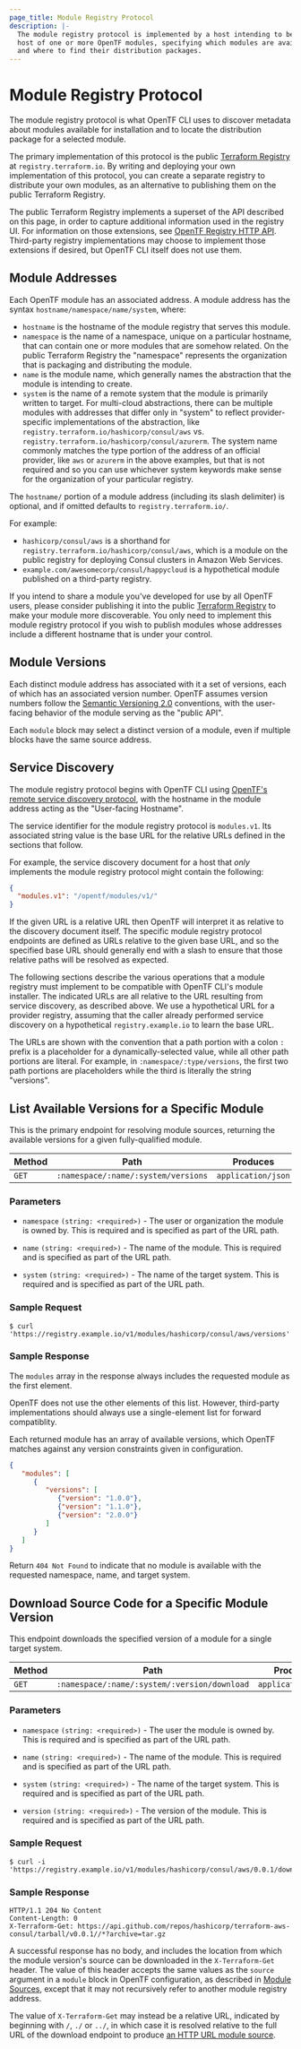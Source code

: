 ```yaml
---
page_title: Module Registry Protocol
description: |-
  The module registry protocol is implemented by a host intending to be the
  host of one or more OpenTF modules, specifying which modules are available
  and where to find their distribution packages.
---
```


# Module Registry Protocol

The module registry protocol is what OpenTF CLI uses to discover metadata
about modules available for installation and to locate the distribution
package for a selected module.

The primary implementation of this protocol is the public
[Terraform Registry](https://registry.terraform.io/) at `registry.terraform.io`.
By writing and deploying your own implementation of this protocol, you can
create a separate registry to distribute your own modules, as an alternative to
publishing them on the public Terraform Registry.

The public Terraform Registry implements a superset of the API described on
this page, in order to capture additional information used in the registry UI.
For information on those extensions, see
[OpenTF Registry HTTP API](/opentf/registry/api-docs). Third-party registry
implementations may choose to implement those extensions if desired, but
OpenTF CLI itself does not use them.

## Module Addresses

Each OpenTF module has an associated address. A module address has the
syntax `hostname/namespace/name/system`, where:

- `hostname` is the hostname of the module registry that serves this module.
- `namespace` is the name of a namespace, unique on a particular hostname, that
  can contain one or more modules that are somehow related. On the public
  Terraform Registry the "namespace" represents the organization that is
  packaging and distributing the module.
- `name` is the module name, which generally names the abstraction that the
  module is intending to create.
- `system` is the name of a remote system that the module is primarily written
  to target. For multi-cloud abstractions, there can be multiple modules with
  addresses that differ only in "system" to reflect provider-specific
  implementations of the abstraction, like
  `registry.terraform.io/hashicorp/consul/aws` vs.
  `registry.terraform.io/hashicorp/consul/azurerm`. The system name commonly
  matches the type portion of the address of an official provider, like `aws`
  or `azurerm` in the above examples, but that is not required and so you can
  use whichever system keywords make sense for the organization of your
  particular registry.

The `hostname/` portion of a module address (including its slash delimiter)
is optional, and if omitted defaults to `registry.terraform.io/`.

For example:

- `hashicorp/consul/aws` is a shorthand for
  `registry.terraform.io/hashicorp/consul/aws`, which is a module on the
  public registry for deploying Consul clusters in Amazon Web Services.
- `example.com/awesomecorp/consul/happycloud` is a hypothetical module published
  on a third-party registry.

If you intend to share a module you've developed for use by all OpenTF
users, please consider publishing it into the public
[Terraform Registry](https://registry.terraform.io/) to make your module more
discoverable. You only need to implement this module registry protocol if you
wish to publish modules whose addresses include a different hostname that is
under your control.

## Module Versions

Each distinct module address has associated with it a set of versions, each
of which has an associated version number. OpenTF assumes version numbers
follow the [Semantic Versioning 2.0](https://semver.org/) conventions, with
the user-facing behavior of the module serving as the "public API".

Each `module` block may select a distinct version of a module, even if multiple
blocks have the same source address.

## Service Discovery

The module registry protocol begins with OpenTF CLI using
[OpenTF's remote service discovery protocol](/opentf/internals/remote-service-discovery),
with the hostname in the module address acting as the "User-facing Hostname".

The service identifier for the module registry protocol is `modules.v1`.
Its associated string value is the base URL for the relative URLs defined in
the sections that follow.

For example, the service discovery document for a host that _only_ implements
the module registry protocol might contain the following:

```json
{
  "modules.v1": "/opentf/modules/v1/"
}
```

If the given URL is a relative URL then OpenTF will interpret it as relative
to the discovery document itself. The specific module registry protocol
endpoints are defined as URLs relative to the given base URL, and so the
specified base URL should generally end with a slash to ensure that those
relative paths will be resolved as expected.

The following sections describe the various operations that a module
registry must implement to be compatible with OpenTF CLI's module
installer. The indicated URLs are all relative to the URL resulting from
service discovery, as described above. We use a hypothetical URL for a provider
registry, assuming that the caller already performed service discovery on a hypothetical
`registry.example.io` to learn the base URL.

The URLs are shown with the convention that a path portion with a colon `:`
prefix is a placeholder for a dynamically-selected value, while all other
path portions are literal. For example, in `:namespace/:type/versions`,
the first two path portions are placeholders while the third is literally
the string "versions".

## List Available Versions for a Specific Module

This is the primary endpoint for resolving module sources, returning the
available versions for a given fully-qualified module.

| Method | Path                                | Produces           |
| ------ | ----------------------------------- | ------------------ |
| `GET`  | `:namespace/:name/:system/versions` | `application/json` |

### Parameters

- `namespace` `(string: <required>)` - The user or organization the module is
  owned by. This is required and is specified as part of the URL path.

- `name` `(string: <required>)` - The name of the module.
  This is required and is specified as part of the URL path.

- `system` `(string: <required>)` - The name of the target system.
  This is required and is specified as part of the URL path.

### Sample Request

```text
$ curl 'https://registry.example.io/v1/modules/hashicorp/consul/aws/versions'
```

### Sample Response

The `modules` array in the response always includes the requested module as the
first element.

OpenTF does not use the other elements of this list. However, third-party implementations should always use a single-element list for forward compatiblity.

Each returned module has an array of available versions, which OpenTF
matches against any version constraints given in configuration.

```json
{
   "modules": [
      {
         "versions": [
            {"version": "1.0.0"},
            {"version": "1.1.0"},
            {"version": "2.0.0"}
         ]
      }
   ]
}
```

Return `404 Not Found` to indicate that no module is available with the
requested namespace, name, and target system.

## Download Source Code for a Specific Module Version

This endpoint downloads the specified version of a module for a single target system.

| Method | Path                                         | Produces           |
| ------ | -------------------------------------------- | ------------------ |
| `GET`  | `:namespace/:name/:system/:version/download` | `application/json` |

### Parameters

- `namespace` `(string: <required>)` - The user the module is owned by.
  This is required and is specified as part of the URL path.

- `name` `(string: <required>)` - The name of the module.
  This is required and is specified as part of the URL path.

- `system` `(string: <required>)` - The name of the target system.
  This is required and is specified as part of the URL path.

- `version` `(string: <required>)` - The version of the module.
  This is required and is specified as part of the URL path.

### Sample Request

```text
$ curl -i 'https://registry.example.io/v1/modules/hashicorp/consul/aws/0.0.1/download'
```

### Sample Response

```text
HTTP/1.1 204 No Content
Content-Length: 0
X-Terraform-Get: https://api.github.com/repos/hashicorp/terraform-aws-consul/tarball/v0.0.1//*?archive=tar.gz
```

A successful response has no body, and includes the location from which the
module version's source can be downloaded in the `X-Terraform-Get` header.
The value of this header accepts the same values as the `source` argument
in a `module` block in OpenTF configuration, as described in
[Module Sources](/opentf/language/modules/sources),
except that it may not recursively refer to another module registry address.

The value of `X-Terraform-Get` may instead be a relative URL, indicated by
beginning with `/`, `./` or `../`, in which case it is resolved relative to
the full URL of the download endpoint to produce
[an HTTP URL module source](/opentf/language/modules/sources#http-urls).
